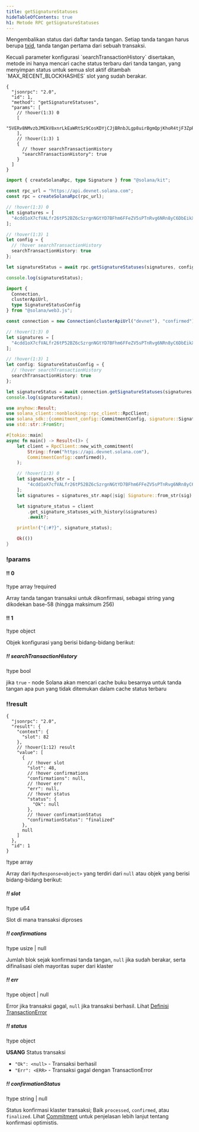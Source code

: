 ```yaml
---
title: getSignatureStatuses
hideTableOfContents: true
h1: Metode RPC getSignatureStatuses
---
```


Mengembalikan status dari daftar tanda tangan. Setiap tanda tangan harus berupa
[txid](/docs/references/terminology#transaction-id), tanda tangan pertama dari
sebuah transaksi.

<Callout type="info">
  Kecuali parameter konfigurasi `searchTransactionHistory` disertakan, metode
  ini hanya mencari cache status terbaru dari tanda tangan, yang menyimpan
  status untuk semua slot aktif ditambah `MAX_RECENT_BLOCKHASHES` slot yang
  sudah berakar.
</Callout>

<APIMethod>

```jsonc !!request curl
{
  "jsonrpc": "2.0",
  "id": 1,
  "method": "getSignatureStatuses",
  "params": [
    // !hover(1:3) 0
    [
      "5VERv8NMvzbJMEkV8xnrLkEaWRtSz9CosKDYjCJjBRnbJLgp8uirBgmQpjKhoR4tjF3ZpRzrFmBV6UjKdiSZkQUW"
    ],
    // !hover(1:3) 1
    {
      // !hover searchTransactionHistory
      "searchTransactionHistory": true
    }
  ]
}
```

```ts !!request title="Kit"
import { createSolanaRpc, type Signature } from "@solana/kit";

const rpc_url = "https://api.devnet.solana.com";
const rpc = createSolanaRpc(rpc_url);

// !hover(1:3) 0
let signatures = [
  "4cdd1oX7cfVALfr26tP52BZ6cSzrgnNGtYD7BFhm6FFeZV5sPTnRvg6NRn8yC6DbEikXcrNChBM5vVJnTgKhGhVu" as unknown as Signature
];

// !hover(1:3) 1
let config = {
  // !hover searchTransactionHistory
  searchTransactionHistory: true
};

let signatureStatus = await rpc.getSignatureStatuses(signatures, config).send();

console.log(signatureStatus);
```

```ts !!request title="web3.js"
import {
  Connection,
  clusterApiUrl,
  type SignatureStatusConfig
} from "@solana/web3.js";

const connection = new Connection(clusterApiUrl("devnet"), "confirmed");

// !hover(1:3) 0
let signatures = [
  "4cdd1oX7cfVALfr26tP52BZ6cSzrgnNGtYD7BFhm6FFeZV5sPTnRvg6NRn8yC6DbEikXcrNChBM5vVJnTgKhGhVu"
];

// !hover(1:3) 1
let config: SignatureStatusConfig = {
  // !hover searchTransactionHistory
  searchTransactionHistory: true
};

let signatureStatus = await connection.getSignatureStatuses(signatures, config);
console.log(signatureStatus);
```

```rs !!request title="Rust"
use anyhow::Result;
use solana_client::nonblocking::rpc_client::RpcClient;
use solana_sdk::{commitment_config::CommitmentConfig, signature::Signature};
use std::str::FromStr;

#[tokio::main]
async fn main() -> Result<()> {
    let client = RpcClient::new_with_commitment(
        String::from("https://api.devnet.solana.com"),
        CommitmentConfig::confirmed(),
    );

    // !hover(1:3) 0
    let signatures_str = [
        "4cdd1oX7cfVALfr26tP52BZ6cSzrgnNGtYD7BFhm6FFeZV5sPTnRvg6NRn8yC6DbEikXcrNChBM5vVJnTgKhGhVu",
    ];
    let signatures = signatures_str.map(|sig| Signature::from_str(sig).unwrap());

    let signature_status = client
        .get_signature_statuses_with_history(&signatures)
        .await?;

    println!("{:#?}", signature_status);

    Ok(())
}
```

### !params

#### !! 0

!type array !required

Array tanda tangan transaksi untuk dikonfirmasi, sebagai string yang dikodekan
base-58 (hingga maksimum 256)

#### !! 1

!type object

Objek konfigurasi yang berisi bidang-bidang berikut:

##### !! searchTransactionHistory

!type bool

jika `true` - node Solana akan mencari cache buku besarnya untuk tanda tangan
apa pun yang tidak ditemukan dalam cache status terbaru

### !!result

```jsonc !response
{
  "jsonrpc": "2.0",
  "result": {
    "context": {
      "slot": 82
    },
    // !hover(1:12) result
    "value": [
      {
        // !hover slot
        "slot": 48,
        // !hover confirmations
        "confirmations": null,
        // !hover err
        "err": null,
        // !hover status
        "status": {
          "Ok": null
        },
        // !hover confirmationStatus
        "confirmationStatus": "finalized"
      },
      null
    ]
  },
  "id": 1
}
```

!type array

Array dari `RpcResponse<object>` yang terdiri dari `null` atau objek yang berisi
bidang-bidang berikut:

##### !! slot

!type u64

Slot di mana transaksi diproses

##### !! confirmations

!type usize | null

Jumlah blok sejak konfirmasi tanda tangan, `null` jika sudah berakar, serta
difinalisasi oleh mayoritas super dari klaster

##### !! err

!type object | null

Error jika transaksi gagal, `null` jika transaksi berhasil. Lihat
[Definisi TransactionError](https://github.com/anza-xyz/solana-sdk/blob/50dfbd088c51b7229c67d432d8c8801dafaa7904/transaction-error/src/lib.rs#L15)

##### !! status

!type object

**USANG** Status transaksi

- `"Ok": <null>` - Transaksi berhasil
- `"Err": <ERR>` - Transaksi gagal dengan TransactionError

##### !! confirmationStatus

!type string | null

Status konfirmasi klaster transaksi; Baik `processed`, `confirmed`, atau
`finalized`. Lihat [Commitment](/docs/rpc/#configuring-state-commitment) untuk
penjelasan lebih lanjut tentang konfirmasi optimistis.

</APIMethod>

